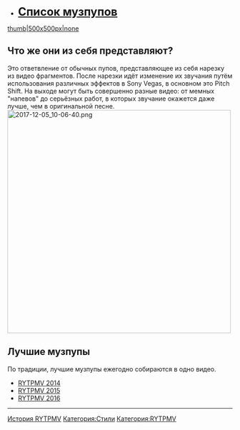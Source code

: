 *'''<span style="font-size:25px;">[[:Категория:Музпупы|Список музпупов]] </span>'''
[[Файл:Hdq460G7IFM.jpg|thumb|500x500px|none]]
==Что же они из себя представляют?==
Это ответвление от обычных пупов, представляющее из себя нарезку из видео фрагментов. После нарезки идёт изменение их звучания путём использования различных эффектов в Sony Vegas, в основном это Pitch Shift. На выходе могут быть совершенно разные видео: от мемных "напевов" до серьёзных работ, в которых звучание окажется даже лучше, чем в оригинальной песне.
[[File:2017-12-05 10-06-40.png|none|thumb|500x500px]]
==Лучшие музпупы==
По традиции, лучшие музпупы ежегодно собираются в одно видео.
*[https://www.youtube.com/watch?v=PTQCsMaZ9VI RYTPMV 2014]
*[https://www.youtube.com/watch?v=IfUQSom0c2w RYTPMV 2015]
*[https://www.youtube.com/watch?v=_Xjdk2m9EHc&t=160s RYTPMV 2016]

----
[[История RYTPMV]]
[[Категория:Стили]]
[[Категория:RYTPMV]]